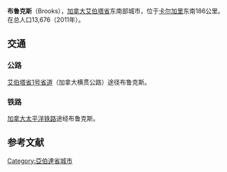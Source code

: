 {{Infobox settlement
|name = 布鲁克斯
|official_name = City of Brooks
|other_name =
|native_name =
|nickname = Alberta's Centennial City<ref>{{cite web|url=http://www.brooks.ca/index.php?option=com_content&view=article&id=54&Itemid=88 |title=History of Brooks |publisher=City of Brooks |accessdate=2012-06-09 |deadurl=yes |archiveurl=https://web.archive.org/web/20110414173544/http://www.brooks.ca/index.php?option=com_content&view=article&id=54&Itemid=88 |archivedate=2011-04-14 }}</ref>
|settlement_type = 城市
|motto = Beautiful and Bountiful
|image_skyline = Brooksfromthesky.jpg
|imagesize = 200px
|image_caption = 空中俯瞰布鲁克斯市
|image_flag =
|flag_size =
|image_seal =
|seal_size =
|image_shield =
|shield_size =
|image_blank_emblem = <!-- 檔案不存在 Brooks AB Seal.svg ，可從英文維基百科取得 -->
|blank_emblem_size = 125px
|image_map =
|mapsize =
|map_caption =
|pushpin_map = Canada Alberta
|pushpin_label_position =
|pushpin_map_caption =所在位置
|pushpin_mapsize =
|coordinates_display = inline,title
|coordinates_type = type:city(13676)_scale:30000_region:CA-AB
|coordinates_region = CA-AB
|subdivision_type = 国家
|subdivision_name = 加拿大
|subdivision_type1 = 省
|subdivision_name1 = 艾伯塔省
|subdivision_type2 = 地区
|subdivision_name2 = [[南艾伯塔|南艾伯塔]]
|subdivision_type3 = 人口普查分区
|subdivision_name3 = [[艾伯塔省第2分区|艾伯塔省第2分区]]
|subdivision_type4 =
|subdivision_name4 =
|established_title = 建置 <ref name=BrooksAMAProfile>{{cite web |url=http://www.municipalaffairs.alberta.ca/cfml/MunicipalProfiles/index.cfm?fuseaction=BasicReport&MunicipalityType=CITY&stakeholder=43&profileType=HIST&profileType=CONT&profileType=STAT&profileType=FINA&profileType=GRAN&profileType=TAXR&profileType=ASSE |author=Alberta Municipal Affairs |authorlink=Alberta Municipal Affairs |title=Municipal Profile – City of Brooks |date=September 17, 2010 |accessdate=2010-10-01 |archive-date=2014-01-04 |archive-url=https://web.archive.org/web/20140104213343/http://www.municipalaffairs.alberta.ca/cfml/MunicipalProfiles/index.cfm?fuseaction=BasicReport&MunicipalityType=CITY&stakeholder=43&profileType=HIST&profileType=CONT&profileType=STAT&profileType=FINA&profileType=GRAN&profileType=TAXR&profileType=ASSE |dead-url=no }}</ref><br/> - 村 
|established_date = <br/>1910年7月14日
|established_title2 =  -镇
|established_date2 = 1911年9月8日
|established_title3 =  - 市
|established_date3 = 2005年9月1日
|area_magnitude =
|unit_pref =
|area_footnotes =  (2011)
|area_total_km2 = 18.19
|area_land_km2 =
|area_water_km2 =
|area_water_percent =
|area_urban_km2 =
|area_metro_km2 =
|population_as_of = 2011
|population_footnotes =<ref name=2011censusCAs>{{cite web | url=http://www12.statcan.gc.ca/census-recensement/2011/dp-pd/hlt-fst/pd-pl/Table-Tableau.cfm?LANG=Eng&T=206&S=3&RPP=125 | title=Population and dwelling counts, for census agglomerations, 2011 and 2006 censuses | publisher=Statistics Canada | date=February 8, 2012 | accessdate=2012-03-06 | archive-date=2020-06-29 | archive-url=https://web.archive.org/web/20200629061317/https://www12.statcan.gc.ca/census-recensement/2011/dp-pd/hlt-fst/pd-pl/Table-Tableau.cfm?LANG=Eng&T=206&S=3&RPP=125 | dead-url=no }}</ref>
|population_note =
|population_total = 13676 <!-- 2011 StatsCan population only; latest municipal census result or subsequent estimates can be noted in the article body.-->
|population_density_km2 = 751.9
|population_metro =
|population_density_metro_km2 =
|population_urban =
|population_density_urban_km2 =
|timezone = [[北美山区时间|北美山区时间]]
|utc_offset = −7
|timezone_DST = MDT
|utc_offset_DST = −6
|latd=50 |latm=33 |lats=51 |latNS=N
|longd=111 |longm=53 |longs=56 |longEW=W
|elevation_footnotes = <ref>{{cite web | url=http://www.safetycodes.ab.ca/Public/Documents/PSSSOP_Handbook_Version_12_Online_Feb_21_2012b.pdf | title=Alberta Private Sewage Systems 2009 Standard of Practice Handbook: Appendix A.3 Alberta Design Data (A.3.A. Alberta Climate Design Data by Town) | publisher=Safety Codes Council | type=PDF | pages=212–215 (PDF pages 226–229) | date=January 2012 | accessdate=October 8, 2013 | archive-date=2013-10-16 | archive-url=https://web.archive.org/web/20131016085027/http://www.safetycodes.ab.ca/Public/Documents/PSSSOP_Handbook_Version_12_Online_Feb_21_2012b.pdf | dead-url=no }}</ref>
|elevation_m = 760
|website = {{official website|http://www.brooks.ca}}
|footnotes =
}}
'''布鲁克斯'''（Brooks），[[加拿大|加拿大]][[艾伯塔省|艾伯塔省]]东南部城市，位于[[卡尔加里|卡尔加里]]东南186公里。在总人口13,676（2011年）。

== 交通 ==
=== 公路 ===
[[艾伯塔省1号省道|艾伯塔省1号省道]]（加拿大横贯公路）途径布鲁克斯。

=== 铁路 ===
[[加拿大太平洋铁路|加拿大太平洋铁路]]途经布鲁克斯。

==参考文献==
{{reflist}}

[[Category:亞伯達省城市|Category:亞伯達省城市]]